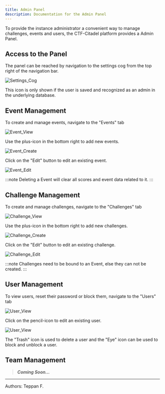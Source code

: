 ```yaml
---
title: Admin Panel
description: Documentation for the Admin Panel
---
```


To provide the instance administrator a convenient way to manage challenges, events and users, the CTF-Citadel platform provides a Admin Panel.

## Access to the Panel

The panel can be reached by navigation to the settings cog from the top right of the navigation bar.

![Settings_Cog](../../../assets/adminpanel/settings-bar.webp)

This icon is only shown if the user is saved and recognized as an admin in the underlying database.

## Event Management

To create and manage events, navigate to the "Events" tab

![Event_View](../../../assets/adminpanel/event-view.webp)

Use the plus-icon in the bottom right to add new events.

![Event_Create](../../../assets/adminpanel/event-create.webp)

Click on the "Edit" button to edit an existing event.

![Event_Edit](../../../assets/adminpanel/event-edit.webp)

:::note
Deleting a Event will clear all scores and event data related to it.
:::

## Challenge Management

To create and manage challenges, navigate to the "Challenges" tab

![Challenge_View](../../../assets/adminpanel/challenge-view.webp)

Use the plus-icon in the bottom right to add new challenges.

![Challenge_Create](../../../assets/adminpanel/challenge-create.webp)

Click on the "Edit" button to edit an existing challenge.

![Challenge_Edit](../../../assets/adminpanel/challenge-edit.webp)

:::note
Challenges need to be bound to an Event, else they can not be created.
:::

## User Management

To view users, reset their password or block them, navigate to the "Users" tab

![User_View](../../../assets/adminpanel/users-view.webp)

Click on the pencil-icon to edit an existing user.

![User_View](../../../assets/adminpanel/user-edit.webp)

The "Trash" icon is used to delete a user and the "Eye" icon can be used to block and unblock a user.

## Team Management

> **_Coming Soon..._**

---

Authors: Teppan F.
